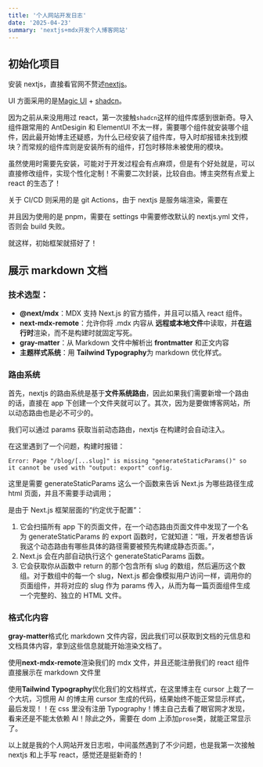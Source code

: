```yaml
---
title: '个人网站开发日志'
date: '2025-04-23'
summary: 'nextjs+mdx开发个人博客网站'
---
```


## 初始化项目

安装 nextjs，直接看官网不赘述[nextjs](https://nextjs.org/docs/app/getting-started/installation#automatic-installation)。

UI 方面采用的是[Magic UI](https://magicui.design/docs/components) + [shadcn](https://ui.shadcn.com/)。

因为之前从来没用用过 react，第一次接触`shadcn`这样的组件库感到很新奇。导入组件跟常用的 AntDesigin 和 ElementUI 不太一样，需要哪个组件就安装哪个组件，因此最开始博主还疑惑，为什么已经安装了组件库，导入时却报错未找到模块？而常规的组件库则是安装所有的组件，打包时移除未被使用的模块。

虽然使用时需要先安装，可能对于开发过程会有点麻烦，但是有个好处就是，可以直接修改组件，实现个性化定制！不需要二次封装，比较自由。博主突然有点爱上 react 的生态了！

关于 CI/CD 则采用的是 git Actions，由于 nextjs 是服务端渲染，需要在

并且因为使用的是 pnpm，需要在 settings 中需要修改默认的 nextjs.yml 文件，否则会 build 失败。

就这样，初始框架就搭好了！

## 展示 markdown 文档

### 技术选型：

- **@next/mdx**：MDX 支持 Next.js 的官方插件，并且可以插入 react 组件。
- **next-mdx-remote**：允许你将 .mdx 内容从 **远程或本地文件**中读取，并**在运行时**渲染，而不是构建时就固定写死。
- **gray-matter**：从 Markdown 文件中解析出 **frontmatter** 和正文内容
- **主题样式系统**：用 **Tailwind Typography**为 markdown 优化样式。

### 路由系统

首先，nextjs 的路由系统是基于**文件系统路由**，因此如果我们需要新增一个路由的话，直接在 app 下创建一个文件夹就可以了。其次，因为是要做博客网站，所以动态路由也是必不可少的。

我们可以通过 params 获取当前动态路由，nextjs 在构建时会自动注入。

在这里遇到了一个问题，构建时报错：

```
Error: Page "/blog/[...slug]" is missing "generateStaticParams()" so it cannot be used with "output: export" config.
```

这里是需要 generateStaticParams 这么一个函数来告诉 Next.js 为哪些路径生成 html 页面，并且不需要手动调用；

是由于 Next.js 框架层面的“约定优于配置”：

1. 它会扫描所有 app 下的页面文件，在一个动态路由页面文件中发现了一个名为 generateStaticParams 的 export 函数时，它就知道：“哦，开发者想告诉我这个动态路由有哪些具体的路径需要被预先构建成静态页面。”，
2. Next.js 会在内部自动执行这个 generateStaticParams 函数。
3. 它会获取你从函数中 return 的那个包含所有 slug 的数组，然后遍历这个数组。对于数组中的每一个 slug，Next.js 都会像模拟用户访问一样，调用你的页面组件，并将对应的 slug 作为 params 传入，从而为每一篇页面组件生成一个完整的、独立的 HTML 文件。

### 格式化内容

**gray-matter**格式化 markdown 文件内容，因此我们可以获取到文档的元信息和文档具体内容，拿到这些信息就能开始渲染文档了。

使用**next-mdx-remote**渲染我们的 mdx 文件，并且还能注册我们的 react 组件直接展示在 markdown 文件里

使用**Tailwind Typography**优化我们的文档样式，在这里博主在 cursor 上栽了一个大坑，习惯用 AI 的博主用 cursor 生成的代码，结果始终不能正常显示样式，最后发现！！在 css 里没有注册 Typography！博主自己去看了眼官网才发现，看来还是不能太依赖 AI！除此之外，需要在 dom 上添加`prose`类，就能正常显示了。

以上就是我的个人网站开发日志啦，中间虽然遇到了不少问题，也是我第一次接触 nextjs 和上手写 react，感觉还是挺新奇的！
